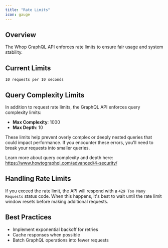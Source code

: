 ```yaml
---
title: "Rate Limits"
icon: gauge
---
```


## Overview

The Whop GraphQL API enforces rate limits to ensure fair usage and system stability.

## Current Limits

```http
10 requests per 10 seconds
```

## Query Complexity Limits

In addition to request rate limits, the GraphQL API enforces query complexity limits:

- **Max Complexity**: 1000
- **Max Depth**: 10

These limits help prevent overly complex or deeply nested queries that could impact performance. 
If you encounter these errors, you'll need to break your requests into smaller queries.

Learn more about query complexity and depth here: https://www.howtographql.com/advanced/4-security/

## Handling Rate Limits

If you exceed the rate limit, the API will respond with a `429 Too Many Requests` status code. 
When this happens, it's best to wait until the rate limit window resets before making additional requests.

## Best Practices

- Implement exponential backoff for retries
- Cache responses when possible
- Batch GraphQL operations into fewer requests 
